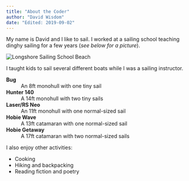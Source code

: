 ```yaml
---
title: "About the Coder"
author: "David Wisdom"
date: "Edited: 2019-09-02"
---
```

My name is David and I like to sail. I worked at a sailing school teaching dinghy sailing for a few years (*see below for a picture*).

![](https://danwoog.files.wordpress.com/2017/07/pic-longshore-sailing-school-amy-saperstein1.jpg 'Longshore Sailing School Beach')

I taught kids to sail several different boats while I was a sailing instructor.

**Bug**
:    An 8ft monohull with one tiny sail

**Hunter 140**
:    A 14ft monohull with two tiny sails

**Laser/RS Neo**
:    An 11ft monohull with one normal-sized sail

**Hobie Wave**
:    A 13ft catamaran with one normal-sized sail

**Hobie Getaway**
:    A 17ft catamaran with two normal-sized sails  

I also enjoy other activities:

* Cooking
* Hiking and backpacking
* Reading fiction and poetry
